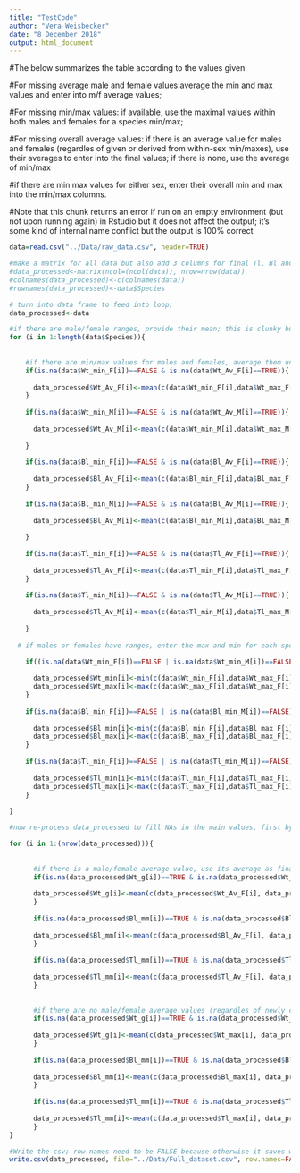 ```yaml
---
title: "TestCode"
author: "Vera Weisbecker"
date: "8 December 2018"
output: html_document
---
```

#The below summarizes the table according to the values given:

#For missing average male and female values:average the min and max values and enter into m/f average values; 

#For missing min/max values: if available, use the maximal values within both males and females for a species min/max;

#For missing overall average values: if there is an average value for males and females (regardles of given or derived from within-sex min/maxes), use their averages to enter into the final values; if there is none, use the average of min/max 

#if there are min max values for either sex, enter their overall min and max into the min/max columns.

#Note that this chunk returns an error if run on an empty environment (but not upon running again) in Rstudio but it does not affect the output; it's some kind of internal name conflict but the output is 100% correct

```r


data=read.csv("../Data/raw_data.csv", header=TRUE)

#make a matrix for all data but also add 3 columns for final Tl, Bl and Wt
#data_processed<-matrix(ncol=(ncol(data)), nrow=nrow(data))
#colnames(data_processed)<-c(colnames(data))
#rownames(data_processed)<-data$Species

# turn into data frame to feed into loop; 
data_processed<-data

#if there are male/female ranges, provide their mean; this is clunky but I prefer to have the names written out to reduce human error in assigning column numbers
for (i in 1:length(data$Species)){
  
    
    #if there are min/max values for males and females, average them unless an average is already given; this code here separates M/F because sometimes ranges are only given for one sex
    if(is.na(data$Wt_min_F[i])==FALSE & is.na(data$Wt_Av_F[i]==TRUE)){
  
      data_processed$Wt_Av_F[i]<-mean(c(data$Wt_min_F[i],data$Wt_max_F[i]))
    }
    
    if(is.na(data$Wt_min_M[i])==FALSE & is.na(data$Wt_Av_M[i]==TRUE)){
  
      data_processed$Wt_Av_M[i]<-mean(c(data$Wt_min_M[i],data$Wt_max_M[i]))
      
    }
  
    if(is.na(data$Bl_min_F[i])==FALSE & is.na(data$Bl_Av_F[i]==TRUE)){
  
      data_processed$Bl_Av_F[i]<-mean(c(data$Bl_min_F[i],data$Bl_max_F[i]))
    }
    
    if(is.na(data$Bl_min_M[i])==FALSE & is.na(data$Bl_Av_M[i]==TRUE)){
  
      data_processed$Bl_Av_M[i]<-mean(c(data$Bl_min_M[i],data$Bl_max_M[i]))
      
    }
  
    if(is.na(data$Tl_min_F[i])==FALSE & is.na(data$Tl_Av_F[i]==TRUE)){
  
      data_processed$Tl_Av_F[i]<-mean(c(data$Tl_min_F[i],data$Tl_max_F[i]))
    }
    
    if(is.na(data$Tl_min_M[i])==FALSE & is.na(data$Tl_Av_M[i]==TRUE)){
  
      data_processed$Tl_Av_M[i]<-mean(c(data$Tl_min_M[i],data$Tl_max_M[i]))
      
    }
 
  # if males or females have ranges, enter the max and min for each species in the relevant column; this assumes that overall ranges are never given together with the more informative values by sex 

    if((is.na(data$Wt_min_F[i])==FALSE | is.na(data$Wt_min_M[i])==FALSE)){
  
      data_processed$Wt_min[i]<-min(c(data$Wt_min_F[i],data$Wt_max_F[i],data$Wt_min_M[i],data$Wt_max_M[i]))
      data_processed$Wt_max[i]<-max(c(data$Wt_max_F[i],data$Wt_max_F[i],data$Wt_max_M[i],data$Wt_max_M[i]))
    }
  
    if(is.na(data$Bl_min_F[i])==FALSE | is.na(data$Bl_min_M[i])==FALSE){
  
      data_processed$Bl_min[i]<-min(c(data$Bl_min_F[i],data$Bl_max_F[i],data$Bl_min_M[i],data$Bl_max_M[i]))
      data_processed$Bl_max[i]<-max(c(data$Bl_max_F[i],data$Bl_max_F[i],data$Bl_max_M[i],data$Bl_max_M[i]))
    }
  
    if(is.na(data$Tl_min_F[i])==FALSE | is.na(data$Tl_min_M[i])==FALSE){
  
      data_processed$Tl_min[i]<-min(c(data$Tl_min_F[i],data$Tl_max_F[i],data$Tl_min_M[i],data$Tl_max_M[i]))
      data_processed$Tl_max[i]<-max(c(data$Tl_max_F[i],data$Tl_max_F[i],data$Tl_max_M[i],data$Tl_max_M[i]))
    }
    
}

#now re-process data_processed to fill NAs in the main values, first by av eraging male/female values, second (if sex averages are not available) by averaging sex-less min/max values. This overwrites the first pass summary version of data_processed with the second pass summary version

for (i in 1:(nrow(data_processed))){
  
   
      #if there is a male/female average value, use its average as final value (assuming that female ranges also mean that there is a male range)
      if(is.na(data_processed$Wt_g[i])==TRUE & is.na(data_processed$Wt_Av_F[i])==FALSE){
  
      data_processed$Wt_g[i]<-mean(c(data_processed$Wt_Av_F[i], data_processed$Wt_Av_M[i]))
      }
  
      if(is.na(data_processed$Bl_mm[i])==TRUE & is.na(data_processed$Bl_Av_F[i])==FALSE){
  
      data_processed$Bl_mm[i]<-mean(c(data_processed$Bl_Av_F[i], data_processed$Bl_Av_M[i]))
      }
    
      if(is.na(data_processed$Tl_mm[i])==TRUE & is.na(data_processed$Tl_Av_F[i])==FALSE){
  
      data_processed$Tl_mm[i]<-mean(c(data_processed$Tl_Av_F[i], data_processed$Tl_Av_M[i]))
      }
  
  
      #if there are no male/female average values (regardles of newly created above or originally in the book; i.e. the male and female), average the ranges
      if(is.na(data_processed$Wt_g[i])==TRUE & is.na(data_processed$Wt_Av_F[i])==TRUE){
  
      data_processed$Wt_g[i]<-mean(c(data_processed$Wt_max[i], data_processed$Wt_min[i]))
      }
  
      if(is.na(data_processed$Bl_mm[i])==TRUE & is.na(data_processed$Bl_Av_F[i])==TRUE){
  
      data_processed$Bl_mm[i]<-mean(c(data_processed$Bl_max[i], data_processed$Bl_min[i]))
      }
    
      if(is.na(data_processed$Tl_mm[i])==TRUE & is.na(data_processed$Tl_Av_F[i])==TRUE){
  
      data_processed$Tl_mm[i]<-mean(c(data_processed$Tl_max[i], data_processed$Tl_min[i]))
      }  
}

#Write the csv; row.names need to be FALSE because otherwise it saves with an extra column of numbers
write.csv(data_processed, file="../Data/Full_dataset.csv", row.names=FALSE)

```
